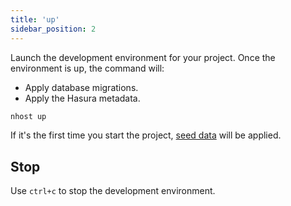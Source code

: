 ```yaml
---
title: 'up'
sidebar_position: 2
---
```


Launch the development environment for your project. Once the environment is up, the command will:

- Apply database migrations.
- Apply the Hasura metadata.

```bash
nhost up
```

If it's the first time you start the project, [seed data](/database#seed-data) will be applied.

## Stop

Use `ctrl+c` to stop the development environment.
